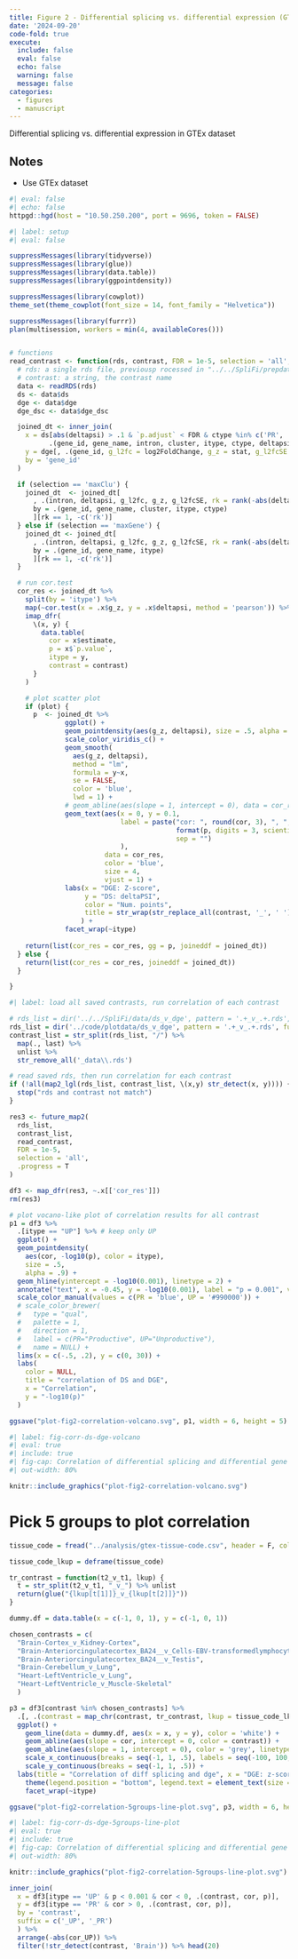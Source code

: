 ```yaml
---
title: Figure 2 - Differential splicing vs. differential expression (GTEx)
date: '2024-09-20'
code-fold: true
execute:
  include: false
  eval: false
  echo: false
  warning: false
  message: false
categories:
  - figures
  - manuscript
---
```


Differential splicing vs. differential expression in GTEx dataset

::: {.callout-note}
## Notes

* Use GTEx dataset

:::





```r
#| eval: false
#| echo: false
httpgd::hgd(host = "10.50.250.200", port = 9696, token = FALSE)
```


```r
#| label: setup
#| eval: false

suppressMessages(library(tidyverse))
suppressMessages(library(glue))
suppressMessages(library(data.table))
suppressMessages(library(ggpointdensity))

suppressMessages(library(cowplot))
theme_set(theme_cowplot(font_size = 14, font_family = "Helvetica"))

suppressMessages(library(furrr))
plan(multisession, workers = min(4, availableCores()))


# functions
read_contrast <- function(rds, contrast, FDR = 1e-5, selection = 'all', plot=FALSE) {
  # rds: a single rds file, previousp rocessed in "../../SpliFi/prepdata.smk"
  # contrast: a string, the contrast name
  data <- readRDS(rds)
  ds <- data$ds
  dge <- data$dge
  dge_dsc <- data$dge_dsc

  joined_dt <- inner_join(
    x = ds[abs(deltapsi) > .1 & `p.adjust` < FDR & ctype %in% c('PR', 'PR,UP'), 
          .(gene_id, gene_name, intron, cluster, itype, ctype, deltapsi)],
    y = dge[, .(gene_id, g_l2fc = log2FoldChange, g_z = stat, g_l2fcSE = lfcSE)],
    by = 'gene_id'
  )

  if (selection == 'maxClu') {
    joined_dt  <- joined_dt[
      , .(intron, deltapsi, g_l2fc, g_z, g_l2fcSE, rk = rank(-abs(deltapsi), ties.method = "random")), 
      by = .(gene_id, gene_name, cluster, itype, ctype)
      ][rk == 1, -c('rk')]
  } else if (selection == 'maxGene') {
    joined_dt <- joined_dt[
      , .(intron, deltapsi, g_l2fc, g_z, g_l2fcSE, rk = rank(-abs(deltapsi), ties.method = "random")), 
      by = .(gene_id, gene_name, itype)
      ][rk == 1, -c('rk')]
  }

  # run cor.test
  cor_res <- joined_dt %>% 
    split(by = 'itype') %>% 
    map(~cor.test(x = .x$g_z, y = .x$deltapsi, method = 'pearson')) %>% 
    imap_dfr(
      \(x, y) {
        data.table(
          cor = x$estimate,
          p = x$`p.value`,
          itype = y,
          contrast = contrast)
      }
    )

    # plot scatter plot
    if (plot) {
      p  <- joined_dt %>% 
              ggplot() + 
              geom_pointdensity(aes(g_z, deltapsi), size = .5, alpha = .5) +
              scale_color_viridis_c() + 
              geom_smooth(
                aes(g_z, deltapsi),
                method = "lm",
                formula = y~x,
                se = FALSE, 
                color = 'blue', 
                lwd = 1) +
              # geom_abline(aes(slope = 1, intercept = 0), data = cor_res) +
              geom_text(aes(x = 0, y = 0.1, 
                            label = paste("cor: ", round(cor, 3), ", ", "p. val: ", 
                                          format(p, digits = 3, scientific = T), 
                                          sep = "")
                            ),
                        data = cor_res, 
                        color = 'blue',
                        size = 4,
                        vjust = 1) +
              labs(x = "DGE: Z-score", 
                   y = "DS: deltaPSI",
                   color = "Num. points", 
                   title = str_wrap(str_replace_all(contrast, '_', ' '), width = 40)
                  ) +
              facet_wrap(~itype)
    
    return(list(cor_res = cor_res, gg = p, joineddf = joined_dt))
  } else {
    return(list(cor_res = cor_res, joineddf = joined_dt))
  }

}

```


```r
#| label: load all saved contrasts, run correlation of each contrast

# rds_list = dir('../../SpliFi/data/ds_v_dge', pattern = '.+_v_.+.rds', full.names = TRUE)
rds_list = dir('../code/plotdata/ds_v_dge', pattern = '.+_v_.+.rds', full.names = TRUE)
contrast_list = str_split(rds_list, "/") %>% 
  map(., last) %>%
  unlist %>% 
  str_remove_all('_data\\.rds')

# read saved rds, then run correlation for each contrast
if (!all(map2_lgl(rds_list, contrast_list, \(x,y) str_detect(x, y)))) {
  stop("rds and contrast not match")
}

res3 <- future_map2(
  rds_list,
  contrast_list, 
  read_contrast, 
  FDR = 1e-5,
  selection = 'all', 
  .progress = T
)

df3 <- map_dfr(res3, ~.x[['cor_res']])
rm(res3)
```



```r
# plot vocano-like plot of correlation results for all contrast
p1 = df3 %>% 
  .[itype == "UP"] %>% # keep only UP
  ggplot() +
  geom_pointdensity(
    aes(cor, -log10(p), color = itype),
    size = .5, 
    alpha = .9) +
  geom_hline(yintercept = -log10(0.001), linetype = 2) +
  annotate("text", x = -0.45, y = -log10(0.001), label = "p = 0.001", vjust = 1) +
  scale_color_manual(values = c(PR = 'blue', UP = '#990000')) +
  # scale_color_brewer(
  #   type = "qual", 
  #   palette = 1,
  #   direction = 1,
  #   label = c(PR="Productive", UP="Unproductive"), 
  #   name = NULL) +
  lims(x = c(-.5, .2), y = c(0, 30)) +
  labs(
    color = NULL, 
    title = "correlation of DS and DGE", 
    x = "Correlation",
    y = "-log10(p)"
  )

ggsave("plot-fig2-correlation-volcano.svg", p1, width = 6, height = 5)
```


```r
#| label: fig-corr-ds-dge-volcano
#| eval: true
#| include: true
#| fig-cap: Correlation of differential splicing and differential gene expression
#| out-width: 80%

knitr::include_graphics("plot-fig2-correlation-volcano.svg")
```



# Pick 5 groups to plot correlation

```r
tissue_code = fread("../analysis/gtex-tissue-code.csv", header = F, col.names = c("tissue", "tissue_code"))

tissue_code_lkup = deframe(tissue_code)

tr_contrast = function(t2_v_t1, lkup) {
  t = str_split(t2_v_t1, "_v_") %>% unlist
  return(glue("{lkup[t[1]]}_v_{lkup[t[2]]}"))
}

```

```r
dummy.df = data.table(x = c(-1, 0, 1), y = c(-1, 0, 1))

chosen_contrasts = c(
  "Brain-Cortex_v_Kidney-Cortex",
  "Brain-Anteriorcingulatecortex_BA24__v_Cells-EBV-transformedlymphocytes",
  "Brain-Anteriorcingulatecortex_BA24__v_Testis",
  "Brain-Cerebellum_v_Lung",
  "Heart-LeftVentricle_v_Lung",
  "Heart-LeftVentricle_v_Muscle-Skeletal"
  )

p3 = df3[contrast %in% chosen_contrasts] %>% 
  .[, .(contrast = map_chr(contrast, tr_contrast, lkup = tissue_code_lkup), cor, p, itype)] %>%
  ggplot() + 
    geom_line(data = dummy.df, aes(x = x, y = y), color = 'white') +
    geom_abline(aes(slope = cor, intercept = 0, color = contrast)) +
    geom_abline(aes(slope = 1, intercept = 0), color = 'grey', linetype = 'dashed') +
    scale_x_continuous(breaks = seq(-1, 1, .5), labels = seq(-100, 100, 50)) +
    scale_y_continuous(breaks = seq(-1, 1, .5)) +
  labs(title = "Correlation of diff splicing and dge", x = "DGE: z-score", y = "DS: deltaPSI") +
    theme(legend.position = "bottom", legend.text = element_text(size = 8))  +
    facet_wrap(~itype)


```


```r
ggsave("plot-fig2-correlation-5groups-line-plot.svg", p3, width = 6, height = 6)
```

```r
#| label: fig-corr-ds-dge-5groups-line-plot
#| eval: true
#| include: true
#| fig-cap: Correlation of differential splicing and differential gene expression for 5 selected contrasts
#| out-width: 80%

knitr::include_graphics("plot-fig2-correlation-5groups-line-plot.svg")
```

```r
inner_join(
  x = df3[itype == 'UP' & p < 0.001 & cor < 0, .(contrast, cor, p)],
  y = df3[itype == 'PR' & cor > 0, .(contrast, cor, p)],
  by = 'contrast',
  suffix = c('_UP', '_PR')
  ) %>% 
  arrange(-abs(cor_UP)) %>% 
  filter(!str_detect(contrast, 'Brain')) %>% head(20)
```








